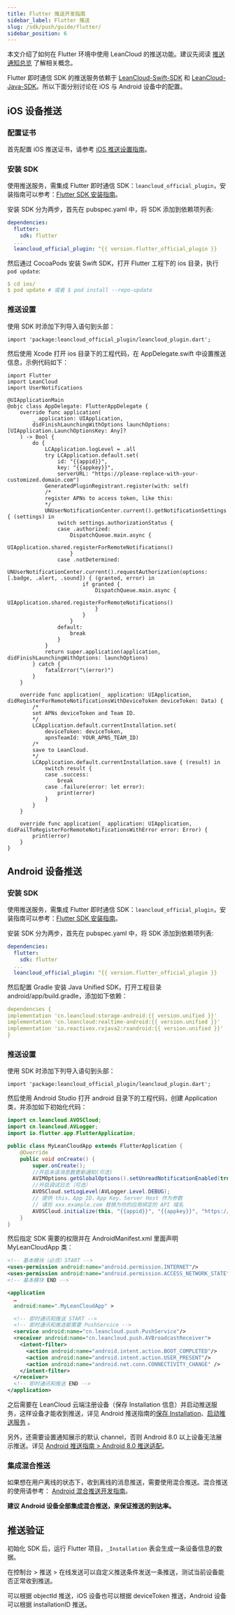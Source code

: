 ```yaml
---
title: Flutter 推送开发指南
sidebar_label: Flutter 推送
slug: /sdk/push/guide/flutter/
sidebar_position: 6
---
```



本文介绍了如何在 Flutter 环境中使用 LeanCloud 的推送功能。建议先阅读 [推送通知总览](/sdk/push/guide/overview/) 了解相关概念。

Flutter 即时通信 SDK 的推送服务依赖于 [LeanCloud-Swift-SDK](https://github.com/leancloud/swift-sdk) 和 [LeanCloud-Java-SDK](https://github.com/leancloud/java-unified-sdk)。所以下面分别讨论在 iOS 与 Android 设备中的配置。

## iOS 设备推送

### 配置证书

首先配置 iOS 推送证书，请参考 [iOS 推送设置指南](/sdk/push/guide/ios-cert/)。

### 安装 SDK

使用推送服务，需集成 Flutter 即时通信 SDK：`leancloud_official_plugin`，安装指南可以参考：[Flutter SDK 安装指南](/sdk/push/guide/sdk_setup-flutter/#即时通信)。

安装 SDK 分为两步，首先在 pubspec.yaml 中，将 SDK 添加到依赖项列表:

```yaml
dependencies:
  flutter:
    sdk: flutter
  ...
  leancloud_official_plugin: ^{{ version.flutter_official_plugin }}
```
然后通过 CocoaPods 安装 Swift SDK，打开 Flutter 工程下的 ios 目录，执行 `pod update`:

```yaml
$ cd ios/
$ pod update # 或者 $ pod install --repo-update
```

### 推送设置

使用 SDK 时添加下列导入语句到头部：

```
import 'package:leancloud_official_plugin/leancloud_plugin.dart';
```
然后使用 Xcode 打开 ios 目录下的工程代码，在 AppDelegate.swift 中设置推送信息，示例代码如下：

```
import Flutter
import LeanCloud
import UserNotifications

@UIApplicationMain
@objc class AppDelegate: FlutterAppDelegate {
    override func application(
        _ application: UIApplication,
        didFinishLaunchingWithOptions launchOptions: [UIApplication.LaunchOptionsKey: Any]?
    ) -> Bool {
        do {
            LCApplication.logLevel = .all
            try LCApplication.default.set(
                id: "{{appid}}",
                key: "{{appkey}}",
                serverURL: "https://please-replace-with-your-customized.domain.com")
            GeneratedPluginRegistrant.register(with: self)
            /*
            register APNs to access token, like this:
            */ 
            UNUserNotificationCenter.current().getNotificationSettings { (settings) in
                switch settings.authorizationStatus {
                case .authorized:
                    DispatchQueue.main.async {
                        UIApplication.shared.registerForRemoteNotifications()
                    }
                case .notDetermined:
                    UNUserNotificationCenter.current().requestAuthorization(options: [.badge, .alert, .sound]) { (granted, error) in
                        if granted {
                            DispatchQueue.main.async {
                                UIApplication.shared.registerForRemoteNotifications()
                            }
                        }
                    }
                default:
                    break
                }
            }
            return super.application(application, didFinishLaunchingWithOptions: launchOptions)
        } catch {
            fatalError("\(error)")
        }
    }
    
    override func application(_ application: UIApplication, didRegisterForRemoteNotificationsWithDeviceToken deviceToken: Data) {
        /*
        set APNs deviceToken and Team ID.
        */
        LCApplication.default.currentInstallation.set(
            deviceToken: deviceToken,
            apnsTeamId: YOUR_APNS_TEAM_ID)
        /*
        save to LeanCloud.
        */
        LCApplication.default.currentInstallation.save { (result) in
            switch result {
            case .success:
                break
            case .failure(error: let error):
                print(error)
            }
        }
    }

    override func application(_ application: UIApplication, didFailToRegisterForRemoteNotificationsWithError error: Error) {
        print(error)
    }
}
```


## Android 设备推送

### 安装 SDK

使用推送服务，需集成 Flutter 即时通信 SDK：`leancloud_official_plugin`，安装指南可以参考：[Flutter SDK 安装指南](/sdk/push/guide/sdk_setup-flutter/#即时通信)。

安装 SDK 分为两步，首先在 pubspec.yaml 中，将 SDK 添加到依赖项列表:

```yaml
dependencies:
  flutter:
    sdk: flutter
  ...
  leancloud_official_plugin: ^{{ version.flutter_official_plugin }}
```
然后配置 Gradle 安装 Java Unified SDK，打开工程目录 android/app/build.gradle，添加如下依赖：

```yaml
dependencies {
implementation 'cn.leancloud:storage-android:{{ version.unified }}'
implementation 'cn.leancloud:realtime-android:{{ version.unified }}'
implementation 'io.reactivex.rxjava2:rxandroid:{{ version.unified }}'
}
```

### 推送设置

使用 SDK 时添加下列导入语句到头部：

```
import 'package:leancloud_official_plugin/leancloud_plugin.dart';
```

然后使用 Android Studio 打开 android 目录下的工程代码，创建 Application 类，并添加如下初始化代码：

```java
import cn.leancloud.AVOSCloud;
import cn.leancloud.AVLogger;
import io.flutter.app.FlutterApplication;

public class MyLeanCloudApp extends FlutterApplication {
    @Override
    public void onCreate() {
        super.onCreate();
        //开启未读消息数更新通知(可选)
        AVIMOptions.getGlobalOptions().setUnreadNotificationEnabled(true);
        //开启调试日志（可选）
        AVOSCloud.setLogLevel(AVLogger.Level.DEBUG);
        // 提供 this、App ID、App Key、Server Host 作为参数
        // 请将 xxx.example.com 替换为你的应用绑定的 API 域名
        AVOSCloud.initialize(this, "{{appid}}", "{{appkey}}", "https://please-replace-with-your-customized.domain.com");
    }
}
```

然后指定 SDK 需要的权限并在 AndroidManifest.xml 里面声明 MyLeanCloudApp 类：

```xml
<!-- 基本模块（必须）START -->
<uses-permission android:name="android.permission.INTERNET"/>
<uses-permission android:name="android.permission.ACCESS_NETWORK_STATE" />
<!-- 基本模块 END -->

<application
  …
  android:name=".MyLeanCloudApp" >

  <!-- 即时通讯和推送 START -->
  <!-- 即时通讯和推送都需要 PushService -->
  <service android:name="cn.leancloud.push.PushService"/>
  <receiver android:name="cn.leancloud.push.AVBroadcastReceiver">
    <intent-filter>
      <action android:name="android.intent.action.BOOT_COMPLETED"/>
      <action android:name="android.intent.action.USER_PRESENT"/>
      <action android:name="android.net.conn.CONNECTIVITY_CHANGE" />
    </intent-filter>
  </receiver>
  <!-- 即时通讯和推送 END -->
</application>
```

之后需要在 LeanCloud 云端注册设备（保存 Installation 信息）并启动推送服务，这样设备才能收到推送，详见 Android 推送指南的[保存 Installation](/sdk/push/guide/android/#保存_Installation)、[启动推送服务](/sdk/push/guide/android/#启动推送服务) 。

另外，还需要设置通知展示的默认 channel，否则 Android 8.0 以上设备无法展示推送。详见 [Android 推送指南 > Android 8.0 推送适配](/sdk/push/guide/android/#Android_8.0_推送适配)。

### 集成混合推送

如果想在用户离线的状态下，收到离线的消息推送，需要使用混合推送。混合推送的使用请参考： [Android 混合推送开发指南](/sdk/push/guide/android-mixpush/)。

**建议 Android 设备全部集成混合推送，来保证推送的到达率。**

## 推送验证

初始化 SDK 后，运行 Flutter 项目，`_Installation` 表会生成一条设备信息的数据。

在控制台 > 推送 > 在线发送可以自定义推送条件发送一条推送，测试当前设备能否正常收到推送。

可以根据 objectId 推送，iOS 设备也可以根据 deviceToken 推送，Android 设备可以根据 installationID 推送。



